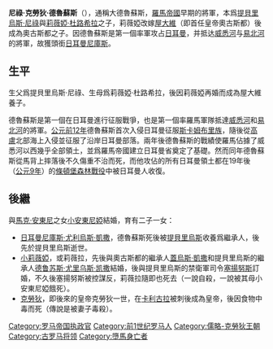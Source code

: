 {{expert|time=2014-04-20T08:31:47+00:00}}
{{unreferenced|time=2014-04-20T08:31:47+00:00}}
{{Infobox royalty
| name        = Nero Claudius Drusus<br>尼禄·克劳狄乌斯·德鲁苏斯
| image       = Drusus the elder bust.jpg
| caption = 尼禄·克劳狄乌斯·德鲁苏斯的半身像，现收藏于[[布鲁塞尔|布鲁塞尔]][[五十周年纪念博物馆|五十周年纪念博物馆]]
| imgw = 180px
| full name =出生时<br/> Decimus Claudius Drusus  <br/>后来<br/>Nero Claudius Drusus 
| spouse = [[小安东尼娅|小安东尼娅]]
| issue = [[日耳曼尼庫斯|日耳曼尼庫斯]]<br>{{le|莉薇拉|Livilla (sister of Claudius)}}<br>罗马皇帝[[克勞狄一世|克勞狄一世]]
| father = {{le|提貝里烏斯·尼祿|Tiberius Claudius Nero (praetor 42 BC)}}
| mother= [[莉薇婭·杜路希拉|莉薇婭·杜路希拉]]
| birth_date = 前38年1月14日
| birth_place =
| death_date = 前9年夏季（29岁）
| death_place = [[日耳曼尼亚|日耳曼尼亚]]
| place of burial = [[奥古斯都陵墓|奥古斯都陵墓]]
}}
'''尼祿·克勞狄·德魯蘇斯'''（{{lang-la|Nero Claudius Drusus}}），通稱大德魯蘇斯，[[羅馬帝國|羅馬帝國]]早期的將軍，本爲[[提貝里烏斯·尼祿|提貝里烏斯·尼祿]]與[[莉薇婭·杜路希拉|莉薇婭·杜路希拉]]之子，莉薇婭改嫁[[屋大維|屋大維]]（即首任皇帝奧古斯都）後成為奧古斯都之子。因德魯蘇斯是第一個率軍攻占[[日耳曼|日耳曼]]，并抵达[[威悉河|威悉河]]与[[易北河|易北河]]的將軍，故獲頭銜[[日耳曼尼庫斯_(頭銜)|日耳曼尼庫斯]]。

==生平==
生父爲提貝里烏斯·尼祿、生母爲莉薇婭·杜路希拉，後因莉薇婭再婚而成為屋大維養子。

德魯蘇斯是第一個在日耳曼進行征服戰爭，也是第一個率羅馬軍隊抵達[[威悉河|威悉河]]和[[易北河|易北河]]的將軍。[[公元|公元]][[前12年|前12年]]德魯蘇斯首次入侵日耳曼征服[[斯卡姆布里族|斯卡姆布里族]]，隨後從[[高盧|高盧]]北部海上入侵並征服了沿岸日耳曼部落。兩年後德魯蘇斯的戰績使羅馬佔據了威悉河以西幾乎全部領土，並爲羅馬帝國建立日耳曼省奠定了基礎。然而同年德魯蘇斯從馬背上摔落後不久傷重不治而死，而他攻佔的所有日耳曼領土都在19年後（[[公元|公元]][[9年|9年]]）的[[條頓堡森林戰役|條頓堡森林戰役]]中被日耳曼人收復。

==後繼==
與[[馬克·安東尼|馬克·安東尼]]之女[[小安東尼婭|小安東尼婭]]結婚，育有二子一女：
* [[日耳曼尼庫斯·尤利烏斯·凱撒|日耳曼尼庫斯·尤利烏斯·凱撒]]，德魯蘇斯死後被[[提貝里烏斯|提貝里烏斯]]收養爲繼承人，後先於提貝里烏斯逝世。
* [[小莉薇婭|小莉薇婭]]，或莉薇拉，先後與奧古斯都的繼承人[[蓋烏斯·凱撒|蓋烏斯·凱撒]]和提貝里烏斯的繼承人[[德鲁苏斯·尤里乌斯·凯撒|德鲁苏斯·尤里乌斯·凯撒]]結婚，後與提貝里烏斯的禁衛軍司令[[塞揚努斯|塞揚努斯]]訂婚，不久後塞揚努斯被控謀反，莉薇拉隨即也死去（一說自殺，一說被其母小安東尼婭餓死）。
* [[克勞狄一世|克勞狄]]，即後來的皇帝克勞狄一世，在[[卡利古拉|卡利古拉]]被刺後成為皇帝，後因食物中毒而死（傳說是被妻子毒殺）。

{{Authority control}}
[[Category:罗马帝国执政官|Category:罗马帝国执政官]]
[[Category:前1世纪罗马人|Category:前1世纪罗马人]]
[[Category:儒略-克勞狄王朝|Category:儒略-克勞狄王朝]]
[[Category:古罗马将领|Category:古罗马将领]]
[[Category:墮馬身亡者|Category:墮馬身亡者]]
